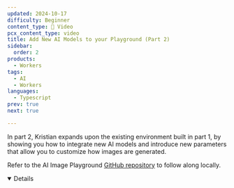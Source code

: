 ```yaml
---
updated: 2024-10-17
difficulty: Beginner
content_type: 🎥 Video
pcx_content_type: video
title: Add New AI Models to your Playground (Part 2)
sidebar:
  order: 2
products:
  - Workers
tags:
  - AI
  - Workers
languages:
  - Typescript
prev: true
next: true

---
```



In part 2, Kristian expands upon the existing environment built in part 1, by showing you how to integrate new AI models and introduce new parameters that allow you to customize how images are generated. 

<Stream videoId="167ba3a7a86f966650f3315e6cb02e0d" videoTitle="Add New AI Models to your Playground (Part 2)" thumbnailTimeOrURL="13.5s" moreVideosLink="false" />

Refer to the AI Image Playground [GitHub repository](https://github.com/kristianfreeman/workers-ai-image-playground) to follow along locally.

<Details header="Video series" open>

<DirectoryListing folder="workers-ai/tutorials/image-generation-playground" />

</Details>